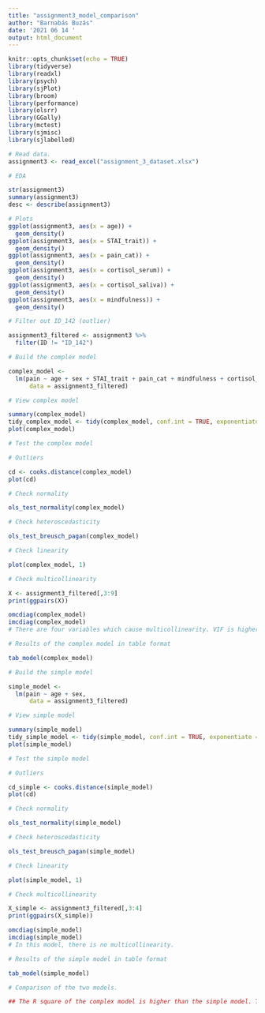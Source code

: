 ```yaml
---
title: "assignment3_model_comparison"
author: "Barnabás Buzás"
date: '2021 06 14 '
output: html_document
---
```


```r
knitr::opts_chunk$set(echo = TRUE)
library(tidyverse)
library(readxl)
library(psych)
library(sjPlot)
library(broom)
library(performance)
library(olsrr)
library(GGally)
library(mctest)
library(sjmisc)
library(sjlabelled)
```

```r
# Read data.
assignment3 <- read_excel("assignment_3_dataset.xlsx")
```

```r
# EDA

str(assignment3)
summary(assignment3)
desc <- describe(assignment3)

# Plots
ggplot(assignment3, aes(x = age)) +
  geom_density()
ggplot(assignment3, aes(x = STAI_trait)) +
  geom_density()
ggplot(assignment3, aes(x = pain_cat)) +
  geom_density()
ggplot(assignment3, aes(x = cortisol_serum)) +
  geom_density()
ggplot(assignment3, aes(x = cortisol_saliva)) +
  geom_density()
ggplot(assignment3, aes(x = mindfulness)) +
  geom_density()
```

```r
# Filter out ID_142 (outlier)

assignment3_filtered <- assignment3 %>%
  filter(ID != "ID_142")
```

```r
# Build the complex model

complex_model <- 
  lm(pain ~ age + sex + STAI_trait + pain_cat + mindfulness + cortisol_serum + cortisol_saliva,
      data = assignment3_filtered)
```

```r
# View complex model

summary(complex_model)
tidy_complex_model <- tidy(complex_model, conf.int = TRUE, exponentiate = TRUE)
plot(complex_model)
```

```r
# Test the complex model

# Outliers

cd <- cooks.distance(complex_model)
plot(cd)

# Check normality

ols_test_normality(complex_model)

# Check heteroscedasticity

ols_test_breusch_pagan(complex_model)

# Check linearity

plot(complex_model, 1)

# Check multicollinearity

X <- assignment3_filtered[,3:9]
print(ggpairs(X))

omcdiag(complex_model)
imcdiag(complex_model)
# There are four variables which cause multicollinearity. VIF is higher than 5 in the case of cortisol serum and cortisol saliva. If they are used as control variables, than this does not mean a problem. 
```

```r
# Results of the complex model in table format

tab_model(complex_model)
```

```r
# Build the simple model

simple_model <- 
  lm(pain ~ age + sex,
      data = assignment3_filtered)
```

```r
# View simple model

summary(simple_model)
tidy_simple_model <- tidy(simple_model, conf.int = TRUE, exponentiate = TRUE)
plot(simple_model)
```

```r
# Test the simple model

# Outliers

cd_simple <- cooks.distance(simple_model)
plot(cd)

# Check normality

ols_test_normality(simple_model)

# Check heteroscedasticity

ols_test_breusch_pagan(simple_model)

# Check linearity

plot(simple_model, 1)

# Check multicollinearity

X_simple <- assignment3_filtered[,3:4]
print(ggpairs(X_simple))

omcdiag(simple_model)
imcdiag(simple_model)
# In this model, there is no multicollinearity. 
```

```r
# Results of the simple model in table format

tab_model(simple_model)
```

```r
# Comparison of the two models. 

## The R square of the complex model is higher than the simple model. Therefore, I would use the complex model. On the other hand, there is only one significant predictor in this model, which is pain catastrophizing. As the instruction said, pain catastrophizing is a well-established predictor of pain, so this is not a new result. In the other model, there was also a significant predictor, age, but this prediction was very weak. 
```

